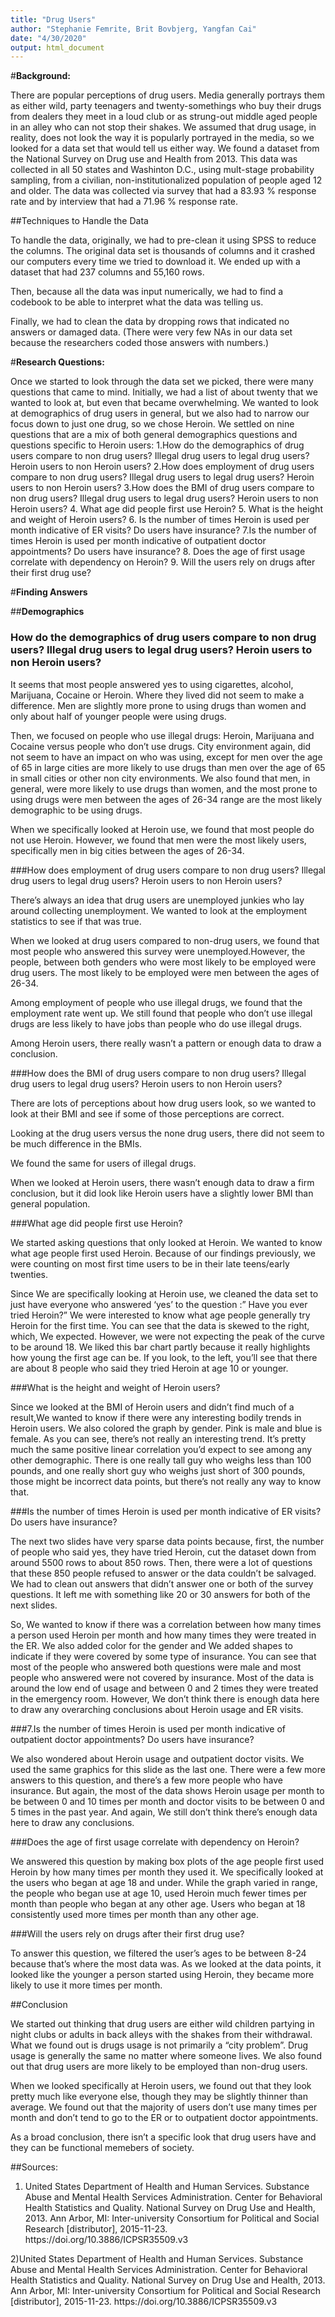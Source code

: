 ```yaml
---
title: "Drug Users"
author: "Stephanie Femrite, Brit Bovbjerg, Yangfan Cai"
date: "4/30/2020"
output: html_document
---
```


#**Background:**
 
 There are popular perceptions of drug users. Media generally portrays them as either wild, party teenagers and twenty-somethings who buy their drugs from dealers they meet in a loud club or as strung-out middle aged people in an alley who can not stop their shakes. We assumed that drug usage, in reality, does not look the way it is popularly portrayed in the media, so we looked for a data set that would tell us either way.
 We found a dataset from the National Survey on Drug use and Health from 2013. This data was collected in all 50 states and Washinton D.C., using mult-stage probability sampling, from a civilian, non-institutionalized population of people aged 12 and older. The data was collected via survey that had a 83.93 % response rate and by interview that had a 71.96 % response rate.
 
##Techniques to Handle the Data

To handle the data, originally, we had to pre-clean it using SPSS to reduce the columns. The original data set is thousands of columns and it crashed our computers every time we tried to download it. We ended up with a dataset that had 237 columns and 55,160 rows.

Then, because all the data was input numerically, we had to find a codebook to be able to interpret what the data was telling us.

Finally, we had to clean the data by dropping rows that indicated no answers or damaged data. (There were very few NAs in our data set because the researchers coded those answers with numbers.)
 
#**Research Questions:**

  Once we started to look through the data set we picked, there were many questions that came to mind. Initially, we had a list of about twenty that we wanted to look at, but even that became overwhelming. We wanted to look at demographics of drug users in general, but we also had to narrow our focus down to just one drug, so we chose Heroin. We settled on nine questions that are a mix of both general demographics questions and questions specific to Heroin users:
  1.How do the demographics of drug users compare to non drug users? Illegal drug users to legal drug users? Heroin users to non Heroin users?
  2.How does employment of drug users compare to non drug users? Illegal drug users to legal drug users? Heroin users to non Heroin users?
  3.How does the BMI of drug users compare to non drug users? Illegal drug users to legal drug users? Heroin users to non Heroin users?
  4. What age did people first use Heroin?
  5. What is the height and weight of Heroin users?
  6. Is the number of times Heroin is used per month indicative of ER visits? Do users have insurance?
  7.Is the number of times Heroin is used per month indicative of outpatient doctor appointments? Do users have insurance?
  8. Does the age of first usage correlate with dependency on Heroin?
  9. Will the users rely on drugs after their first drug use?
  
  
#**Finding Answers**

##**Demographics**

### How do the demographics of drug users compare to non drug users? Illegal drug users to legal drug users? Heroin users to non Heroin users?

It seems that most people answered yes to using cigarettes, alcohol, Marijuana, Cocaine or Heroin. Where they lived did not seem to make a difference. Men are slightly more prone to using drugs than women and only about half of younger people were using drugs.

Then, we focused on people who use illegal drugs: Heroin, Marijuana and Cocaine versus people who don't use drugs. City environment again, did not seem to have an impact on who was using, except for men over the age of 65 in large cities are more likely to use drugs than men over the age of 65 in small cities or other non city environments. We also found that men, in general, were more likely to use drugs than women, and the most prone to using drugs were men between the ages of 26-34 range are the most likely demographic to be using drugs.

When we specifically looked at Heroin use, we found that most people do not use Heroin. However, we found that men were the most likely users, specifically men in big cities between the ages of 26-34.

###How does employment of drug users compare to non drug users? Illegal drug users to legal drug users? Heroin users to non Heroin users?

There's always an idea that drug users are unemployed junkies who lay around collecting unemployment. We wanted to look at the employment statistics to see if that was true.

When we looked at drug users compared to non-drug users, we found that most people who answered this survey were unemployed.However, the people, between both genders who were most likely to be employed were drug users. The most likely to be employed were men between the ages of 26-34.

Among employment of people who use illegal drugs, we found that the employment rate went up. We still found that people who don't use illegal drugs are less likely to have jobs than people who do use illegal drugs.

Among Heroin users, there really wasn't a pattern or enough data to draw a conclusion.

###How does the BMI of drug users compare to non drug users? Illegal drug users to legal drug users? Heroin users to non Heroin users?

There are lots of perceptions about how drug users look, so we wanted to look at their BMI and see if some of those perceptions are correct.

Looking at the drug users versus the none drug users, there did not seem to be much difference in the BMIs.

We found the same for users of illegal drugs.

When we looked at Heroin users, there wasn't enough data to draw a firm conclusion, but it did look like Heroin users have a slightly lower BMI than general population.

###What age did people first use Heroin?

  We started asking questions that only looked at Heroin. We wanted to know what age people first used Heroin. Because of our findings previously, we were counting on most first time users to be in their late teens/early twenties.
  
Since We are specifically looking at Heroin use, we cleaned the data set to just have everyone who answered ‘yes’ to the question :” Have you ever tried Heroin?” We were interested to know what age people generally try Heroin for the first time. You can see that the data is skewed to the right, which, We expected. However, we were not expecting the peak of the curve to be around 18. We liked this bar chart partly because it really highlights how young the first age can be. If you look, to the left, you’ll see that there are about 8 people who said they tried Heroin at age 10 or younger.

###What is the height and weight of Heroin users?

Since we looked at the BMI of Heroin users and didn't find much of a result,We wanted to know if there were any interesting bodily trends in Heroin users. We also colored the graph by gender. Pink is male and blue is female. As you can see, there’s not really an interesting trend. It’s pretty much the same positive linear correlation you’d expect to see among any other demographic. There is one really tall guy who weighs less than 100 pounds, and one really short guy who weighs just short of 300 pounds, those might be incorrect data points, but there’s not really any way to know that.

###Is the number of times Heroin is used per month indicative of ER visits? Do users have insurance?

The next two slides have very sparse data points because, first, the number of people who said yes, they have tried Heroin, cut the dataset down from around 5500 rows to about 850 rows. Then, there were a lot of questions that these 850 people refused to answer or the data couldn’t be salvaged. We had to clean out answers that didn’t answer one or both of the survey questions. It left me with something like 20 or 30 answers for both of the next slides.

So, We wanted to know if there was a correlation between how many times a person used Heroin per month and how many times they were treated in the ER. We also added color for the gender and We added shapes to indicate if they were covered by some type of insurance. You can see that most of the people who answered both questions were male and most people who answered were not covered by insurance. Most of the data is around the low end of usage and between 0 and 2 times they were treated in the emergency room. However, We don’t think there is enough data here to draw any overarching conclusions about Heroin usage and ER visits.

###7.Is the number of times Heroin is used per month indicative of outpatient doctor appointments? Do users have insurance?

We also wondered about Heroin usage and outpatient doctor visits. We used the same graphics for this slide as the last one. There were a few more answers to this question, and there’s a few more people who have insurance. But again, the most of the data shows Heroin usage per month to be between 0 and 10 times per month and doctor visits to be between 0 and 5 times in the past year. And again, We still don’t think there’s enough data here to draw any conclusions.

###Does the age of first usage correlate with dependency on Heroin?

We answered this question by making box plots of the age people first used Heroin by how many times per month they used it. We specifically looked at the users who began at age 18 and under. While the graph varied in range, the people who began use at age 10, used Heroin much fewer times per month than people who began at any other age. Users who began at 18 consistently used more times per month than any other age.

###Will the users rely on drugs after their first drug use?

To answer this question, we filtered the user's ages to be between 8-24 because that's where the most data was. As we looked at the data points, it looked like the younger a person started using Heroin, they became more likely to use it more times per month.

##Conclusion

We started out thinking that drug users are either wild children partying in night clubs or adults in back alleys with the shakes from their withdrawal. What we found out is drugs usage is not primarily a "city problem". Drug usage is generally the same no matter where someone lives. We also found out that drug users are more likely to be employed than non-drug users.

When we looked specifically at Heroin users, we found out that they look pretty much like everyone else, though they may be slightly thinner than average. We found out that the majority of users don't use many times per month and don't tend to go to the ER or to outpatient doctor appointments. 

As a broad conclusion, there isn't a specific look that drug users have and they can be functional memebers of society.

##Sources:

1) United States Department of Health and Human Services. Substance Abuse and Mental Health Services Administration. Center for Behavioral Health Statistics and Quality. National Survey on Drug Use and Health, 2013. Ann Arbor, MI: Inter-university Consortium for Political and Social Research [distributor], 2015-11-23. https://doi.org/10.3886/ICPSR35509.v3

2)United States Department of Health and Human Services. Substance Abuse and Mental Health Services Administration. Center for Behavioral Health Statistics and Quality. National Survey on Drug Use and Health, 2013. Ann Arbor, MI: Inter-university Consortium for Political and Social Research [distributor], 2015-11-23. https://doi.org/10.3886/ICPSR35509.v3




